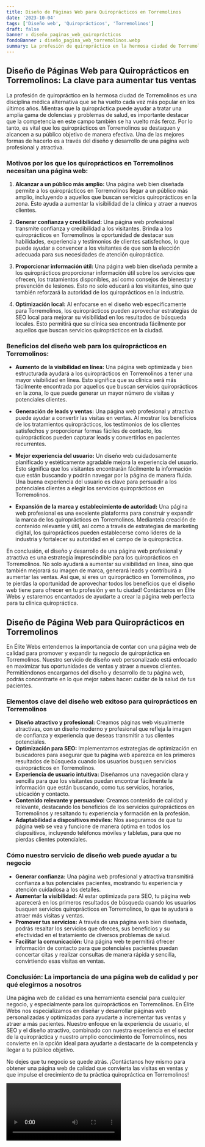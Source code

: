 ```yaml
---
title: Diseño de Páginas Web para Quiroprácticos en Torremolinos
date: '2023-10-04'
tags: ['Diseño web', 'Quiroprácticos', 'Torremolinos']
draft: false
banner : diseño_paginas_web_quiroprácticos
fondoBanner : diseño_pagina_web_torremolinos.webp
summary: La profesión de quiropráctico en la hermosa ciudad de Torremolinos es una disciplina médica alternativa que se ha vuelto cada vez más popular en los últimos años. Mientras que la quiropráctica puede ayudar a tratar una amplia gama de dolencias y problemas de salud, es importante destacar que la competencia en este campo también se ha vuelto más feroz. Por lo tanto, es vital que los quiroprácticos en Torremolinos se destaquen y alcancen a su público objetivo de manera efectiva. Una de las mejores formas de hacerlo es a través del diseño y desarrollo de una página web profesional y atractiva.
---
```


## Diseño de Páginas Web para Quiroprácticos en Torremolinos: La clave para aumentar tus ventas

La profesión de quiropráctico en la hermosa ciudad de Torremolinos es una disciplina médica alternativa que se ha vuelto cada vez más popular en los últimos años. Mientras que la quiropráctica puede ayudar a tratar una amplia gama de dolencias y problemas de salud, es importante destacar que la competencia en este campo también se ha vuelto más feroz. Por lo tanto, es vital que los quiroprácticos en Torremolinos se destaquen y alcancen a su público objetivo de manera efectiva. Una de las mejores formas de hacerlo es a través del diseño y desarrollo de una página web profesional y atractiva.

### Motivos por los que los quiroprácticos en Torremolinos necesitan una página web:

1. **Alcanzar a un público más amplio:** Una página web bien diseñada permite a los quiroprácticos en Torremolinos llegar a un público más amplio, incluyendo a aquellos que buscan servicios quiroprácticos en la zona. Esto ayuda a aumentar la visibilidad de la clínica y atraer a nuevos clientes.

2. **Generar confianza y credibilidad:** Una página web profesional transmite confianza y credibilidad a los visitantes. Brinda a los quiroprácticos en Torremolinos la oportunidad de destacar sus habilidades, experiencia y testimonios de clientes satisfechos, lo que puede ayudar a convencer a los visitantes de que son la elección adecuada para sus necesidades de atención quiropráctica.

3. **Proporcionar información útil:** Una página web bien diseñada permite a los quiroprácticos proporcionar información útil sobre los servicios que ofrecen, los tratamientos disponibles, así como consejos de bienestar y prevención de lesiones. Esto no solo educará a los visitantes, sino que también reforzará la autoridad de los quiroprácticos en la industria.

4. **Optimización local:** Al enfocarse en el diseño web específicamente para Torremolinos, los quiroprácticos pueden aprovechar estrategias de SEO local para mejorar su visibilidad en los resultados de búsqueda locales. Esto permitirá que su clínica sea encontrada fácilmente por aquellos que buscan servicios quiroprácticos en la ciudad.

### Beneficios del diseño web para los quiroprácticos en Torremolinos:

- **Aumento de la visibilidad en línea:** Una página web optimizada y bien estructurada ayudará a los quiroprácticos en Torremolinos a tener una mayor visibilidad en línea. Esto significa que su clínica será más fácilmente encontrada por aquellos que buscan servicios quiroprácticos en la zona, lo que puede generar un mayor número de visitas y potenciales clientes.

- **Generación de leads y ventas:** Una página web profesional y atractiva puede ayudar a convertir las visitas en ventas. Al mostrar los beneficios de los tratamientos quiroprácticos, los testimonios de los clientes satisfechos y proporcionar formas fáciles de contacto, los quiroprácticos pueden capturar leads y convertirlos en pacientes recurrentes.

- **Mejor experiencia del usuario:** Un diseño web cuidadosamente planificado y estéticamente agradable mejora la experiencia del usuario. Esto significa que los visitantes encontrarán fácilmente la información que están buscando y podrán navegar por la página de manera fluida. Una buena experiencia del usuario es clave para persuadir a los potenciales clientes a elegir los servicios quiroprácticos en Torremolinos.

- **Expansión de la marca y establecimiento de autoridad:** Una página web profesional es una excelente plataforma para construir y expandir la marca de los quiroprácticos en Torremolinos. Mediantela creación de contenido relevante y útil, así como a través de estrategias de marketing digital, los quiroprácticos pueden establecerse como líderes de la industria y fortalecer su autoridad en el campo de la quiropráctica.

En conclusión, el diseño y desarrollo de una página web profesional y atractiva es una estrategia imprescindible para los quiroprácticos en Torremolinos. No solo ayudará a aumentar su visibilidad en línea, sino que también mejorará su imagen de marca, generará leads y contribuirá a aumentar las ventas. Así que, si eres un quiropráctico en Torremolinos, ¡no te pierdas la oportunidad de aprovechar todos los beneficios que el diseño web tiene para ofrecer en tu profesión y en tu ciudad! Contáctanos en Élite Webs y estaremos encantados de ayudarte a crear la página web perfecta para tu clínica quiropráctica.

<GifSeo />

<Cta />

## **Diseño de Página Web para Quiroprácticos en Torremolinos**

En Élite Webs entendemos la importancia de contar con una página web de calidad para promover y expandir tu negocio de quiropráctica en Torremolinos. Nuestro servicio de diseño web personalizado está enfocado en maximizar tus oportunidades de ventas y atraer a nuevos clientes. Permitiéndonos encargarnos del diseño y desarrollo de tu página web, podrás concentrarte en lo que mejor sabes hacer: cuidar de la salud de tus pacientes.

### **Elementos clave del diseño web exitoso para quiroprácticos en Torremolinos** 

- **Diseño atractivo y profesional:** Creamos páginas web visualmente atractivas, con un diseño moderno y profesional que refleja la imagen de confianza y experiencia que deseas transmitir a tus clientes potenciales.
- **Optimización para SEO:** Implementamos estrategias de optimización en buscadores para asegurar que tu página web aparezca en los primeros resultados de búsqueda cuando los usuarios busquen servicios quiroprácticos en Torremolinos.
- **Experiencia de usuario intuitiva:** Diseñamos una navegación clara y sencilla para que los visitantes puedan encontrar fácilmente la información que están buscando, como tus servicios, horarios, ubicación y contacto.
- **Contenido relevante y persuasivo:** Creamos contenido de calidad y relevante, destacando los beneficios de los servicios quiroprácticos en Torremolinos y resaltando tu experiencia y formación en la profesión.
- **Adaptabilidad a dispositivos móviles:** Nos aseguramos de que tu página web se vea y funcione de manera óptima en todos los dispositivos, incluyendo teléfonos móviles y tabletas, para que no pierdas clientes potenciales.

### **Cómo nuestro servicio de diseño web puede ayudar a tu negocio**

- **Generar confianza:** Una página web profesional y atractiva transmitirá confianza a tus potenciales pacientes, mostrando tu experiencia y atención cuidadosa a los detalles.
- **Aumentar la visibilidad:** Al estar optimizada para SEO, tu página web aparecerá en los primeros resultados de búsqueda cuando los usuarios busquen servicios quiroprácticos en Torremolinos, lo que te ayudará a atraer más visitas y ventas.
- **Promover tus servicios:** A través de una página web bien diseñada, podrás resaltar los servicios que ofreces, sus beneficios y su efectividad en el tratamiento de diversos problemas de salud.
- **Facilitar la comunicación:** Una página web te permitirá ofrecer información de contacto para que potenciales pacientes puedan concertar citas y realizar consultas de manera rápida y sencilla, convirtiendo esas visitas en ventas.

### **Conclusión: La importancia de una página web de calidad y por qué elegirnos a nosotros**

Una página web de calidad es una herramienta esencial para cualquier negocio, y especialmente para los quiroprácticos en Torremolinos. En Élite Webs nos especializamos en diseñar y desarrollar páginas web personalizadas y optimizadas para ayudarte a incrementar tus ventas y atraer a más pacientes. Nuestro enfoque en la experiencia de usuario, el SEO y el diseño atractivo, combinado con nuestra experiencia en el sector de la quiropráctica y nuestro amplio conocimiento de Torremolinos, nos convierte en la opción ideal para ayudarte a destacarte de la competencia y llegar a tu público objetivo.

No dejes que tu negocio se quede atrás. ¡Contáctanos hoy mismo para obtener una página web de calidad que convierta las visitas en ventas y que impulse el crecimiento de tu práctica quiropráctica en Torremolinos!

<Video />

<CtaBot job='Quiroprácticos' city='Torremolinos'/>

<Gmaps query='Torremolinos+españa+maps' />